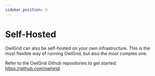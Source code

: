 ```yaml
---
sidebar_position: 4
---
```



# Self-Hosted

OwlGrid can also be self-hosted on your own infrastructure. This is the most flexible way of running OwlGrid, but also the most complex one.

Refer to the OwlGrid Github repositories to get started: https://github.com/owlgrid.